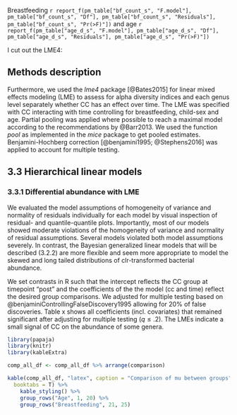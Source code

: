 Breastfeeding `r report_f(pm_table["bf_count_s", "F.model"], pm_table["bf_count_s", "Df"], pm_table["bf_count_s", "Residuals"], pm_table["bf_count_s", "Pr(>F)"])` and age `r report_f(pm_table["age_d_s", "F.model"], pm_table["age_d_s", "Df"], pm_table["age_d_s", "Residuals"], pm_table["age_d_s", "Pr(>F)"])`





I cut out the LME4:

## Methods description 

Furthermore, we used the _lme4_ package [@Bates2015] for linear mixed effects modeling (LME) to assess for alpha diversity indices and each genus level separately whether CC has an effect over time. The LME was specified with CC interacting with time controlling for breastfeeding, child-sex and age. Partial pooling was applied where possible to reach a maximal model according to the recommendations by @Barr2013. We used the function _pool_ as implemented in the _mice_ package to get pooled estimates. Benjamini-Hochberg correction [@benjamini1995; @Stephens2016] was applied to account for multiple testing.

## 3.3 Hierarchical linear models

### 3.3.1 Differential abundance with LME

We evaluated the model assumptions of homogeneity of variance and normality of residuals individually for each model by visual inspection of residual- and quantile-quantile plots. Importantly, most of our models showed moderate violations of the homogeneity of variance and normality of residual assumptions. Several models violated both model assumptions severely. In contrast, the Bayesian generalized linear models that will be described (3.2.2) are more flexible and seem more appropriate to model the skewed and long tailed distributions of clr-transformed bacterial abundance. 

We set contrasts in R such that the intercept reflects the CC group at timepoint "post" and the coefficients of the the model (cc and time) reflect the desired group comparisons. We adjusted for multiple testing based on @benjaminiControllingFalseDiscovery1995 allowing for 20% of false discoveries. Table x shows all coefficients (incl. covariates) that remained significant after adjusting for multiple testing ($q\leq.2$). The LMEs indicate a small signal of CC on the abundance of some genera. 

```r
library(papaja)
library(knitr)
library(kableExtra)

comp_all_df <- comp_all_df %>% arrange(comparison)

kable(comp_all_df, "latex", caption = "Comparison of mu between groups",
  booktabs = T) %>%
    kable_styling() %>%
    group_rows("Age", 1, 20) %>%
    group_rows("Breastfeeding", 21, 25)

``` 

